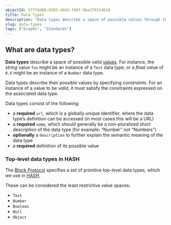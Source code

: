```yaml
---
objectId: 5f7f8d88-0205-4043-f46f-0ba3791t4616
title: Data Types
description: "Data types describe a space of possible values through the specification of constraints"
slug: data-types
tags: ["Graphs", "Standards"]
---
```


## What are data types?

**Data types** describe a space of possible valid [values](https://hash.ai/glossary/values). For instance, the _string_ value `foo` might be an instance of a `Text` data type, or a _float_ value of `0.6` might be an instance of a `Number` data type.

Data types describe their possible values by specifying _constraints_. For an instance of a value to be _valid_, it must satisfy the constraints expressed on the associated data type.

Data types consist of the following:

- a **required** `url`, which is a globally unique identifier, where the data type’s definition can be accessed (in most cases this will be a URL)
- a **required** `name`, which should generally be a non-pluralized short description of the data type (for example: “Number” not “Numbers”)
- **optionally** a `description` to further explain the semantic meaning of the data type
- a **required** definition of its possible value

### Top-level data types in HASH

The [Block Protocol](https://hash.ai/glossary/block-protocol) specifies a set of primitive top-level data types, which we use in [HASH](https://hash.ai/).

These can be considered the least restrictive value spaces:

- `Text`
- `Number`
- `Boolean`
- `Null`
- `Object`
